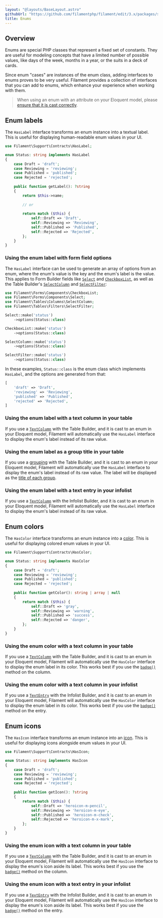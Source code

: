 ```yaml
---
layout: "@layouts/BaseLayout.astro"
githubUrl: "https://github.com/filamentphp/filament/edit/3.x/packages/support/docs/07-enums.md"
title: Enums
---
```


## Overview

Enums are special PHP classes that represent a fixed set of constants. They are useful for modeling concepts that have a limited number of possible values, like days of the week, months in a year, or the suits in a deck of cards.

Since enum "cases" are instances of the enum class, adding interfaces to enums proves to be very useful. Filament provides a collection of interfaces that you can add to enums, which enhance your experience when working with them.

> When using an enum with an attribute on your Eloquent model, please [ensure that it is cast correctly](https://laravel.com/docs/eloquent-mutators#enum-casting).

## Enum labels

The `HasLabel` interface transforms an enum instance into a textual label. This is useful for displaying human-readable enum values in your UI.

```php
use Filament\Support\Contracts\HasLabel;

enum Status: string implements HasLabel
{
    case Draft = 'draft';
    case Reviewing = 'reviewing';
    case Published = 'published';
    case Rejected = 'rejected';
    
    public function getLabel(): ?string
    {
        return $this->name;
        
        // or
    
        return match ($this) {
            self::Draft => 'Draft',
            self::Reviewing => 'Reviewing',
            self::Published => 'Published',
            self::Rejected => 'Rejected',
        };
    }
}
```

### Using the enum label with form field options

The `HasLabel` interface can be used to generate an array of options from an enum, where the enum's value is the key and the enum's label is the value. This applies to Form Builder fields like [`Select`](../forms/fields/select) and [`CheckboxList`](../forms/fields/checkbox-list), as well as the Table Builder's [`SelectColumn`](../tables/columns/select) and [`SelectFilter`](../tables/filters#select-filters):

```php
use Filament\Forms\Components\CheckboxList;
use Filament\Forms\Components\Select;
use Filament\Tables\Columns\SelectColumn;
use Filament\Tables\Filters\SelectFilter;

Select::make('status')
    ->options(Status::class)

CheckboxList::make('status')
    ->options(Status::class)

SelectColumn::make('status')
    ->options(Status::class)

SelectFilter::make('status')
    ->options(Status::class)
```

In these examples, `Status::class` is the enum class which implements `HasLabel`, and the options are generated from that:

```php
[
    'draft' => 'Draft',
    'reviewing' => 'Reviewing',
    'published' => 'Published',
    'rejected' => 'Rejected',
]
```

### Using the enum label with a text column in your table

If you use a [`TextColumn`](../tables/columns/text) with the Table Builder, and it is cast to an enum in your Eloquent model, Filament will automatically use the `HasLabel` interface to display the enum's label instead of its raw value.

### Using the enum label as a group title in your table

If you use a [grouping](../tables/grouping) with the Table Builder, and it is cast to an enum in your Eloquent model, Filament will automatically use the `HasLabel` interface to display the enum's label instead of its raw value. The label will be displayed as the [title of each group](../tables/grouping#setting-a-group-title).

### Using the enum label with a text entry in your infolist

If you use a [`TextColumn`](../infolists/entries/text) with the Infolist Builder, and it is cast to an enum in your Eloquent model, Filament will automatically use the `HasLabel` interface to display the enum's label instead of its raw value.

## Enum colors

The `HasColor` interface transforms an enum instance into a [color](colors). This is useful for displaying colored enum values in your UI.

```php
use Filament\Support\Contracts\HasColor;

enum Status: string implements HasColor
{
    case Draft = 'draft';
    case Reviewing = 'reviewing';
    case Published = 'published';
    case Rejected = 'rejected';
    
    public function getColor(): string | array | null
    {
        return match ($this) {
            self::Draft => 'gray',
            self::Reviewing => 'warning',
            self::Published => 'success',
            self::Rejected => 'danger',
        };
    }
}
```

### Using the enum color with a text column in your table

If you use a [`TextColumn`](../tables/columns/text) with the Table Builder, and it is cast to an enum in your Eloquent model, Filament will automatically use the `HasColor` interface to display the enum label in its color. This works best if you use the [`badge()`](../tables/columns/text#displaying-as-a-badge) method on the column.

### Using the enum color with a text column in your infolist

If you use a [`TextEntry`](../infolists/entries/text) with the Infolist Builder, and it is cast to an enum in your Eloquent model, Filament will automatically use the `HasColor` interface to display the enum label in its color. This works best if you use the [`badge()`](../infolists/entries/text#displaying-as-a-badge) method on the entry.

## Enum icons

The `HasIcon` interface transforms an enum instance into an [icon](icons). This is useful for displaying icons alongside enum values in your UI.

```php
use Filament\Support\Contracts\HasIcon;

enum Status: string implements HasIcon
{
    case Draft = 'draft';
    case Reviewing = 'reviewing';
    case Published = 'published';
    case Rejected = 'rejected';
    
    public function getIcon(): ?string
    {
        return match ($this) {
            self::Draft => 'heroicon-m-pencil',
            self::Reviewing => 'heroicon-m-eye',
            self::Published => 'heroicon-m-check',
            self::Rejected => 'heroicon-m-x-mark',
        };
    }
}
```

### Using the enum icon with a text column in your table

If you use a [`TextColumn`](../tables/columns/text) with the Table Builder, and it is cast to an enum in your Eloquent model, Filament will automatically use the `HasIcon` interface to display the enum's icon aside its label. This works best if you use the [`badge()`](../tables/columns/text#displaying-as-a-badge) method on the column.

### Using the enum icon with a text entry in your infolist

If you use a [`TextEntry`](../infolists/entries/text) with the Infolist Builder, and it is cast to an enum in your Eloquent model, Filament will automatically use the `HasIcon` interface to display the enum's icon aside its label. This works best if you use the [`badge()`](../infolists/entries/text#displaying-as-a-badge) method on the entry.
